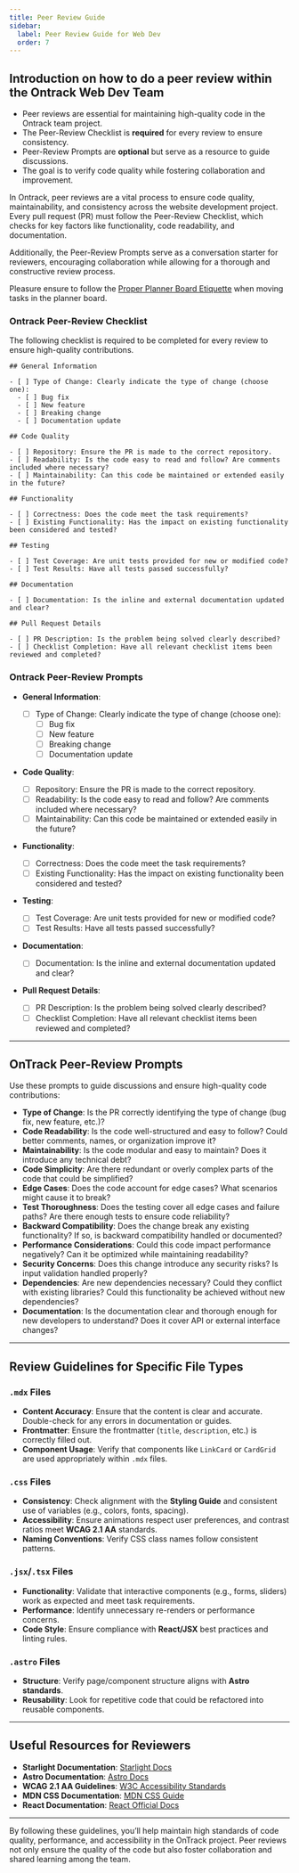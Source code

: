 ```yaml
---
title: Peer Review Guide
sidebar:
  label: Peer Review Guide for Web Dev
  order: 7
---
```



## Introduction on how to do a peer review within the Ontrack Web Dev Team

<Aside type="tip" title="TL;DR">

- Peer reviews are essential for maintaining high-quality code in the Ontrack team project.
- The Peer-Review Checklist is **required** for every review to ensure consistency.
- Peer-Review Prompts are **optional** but serve as a resource to guide discussions.
- The goal is to verify code quality while fostering collaboration and improvement.

</Aside>

In Ontrack, peer reviews are a vital process to ensure code quality, maintainability, and
consistency across the website development project. Every pull request (PR) must follow the
Peer-Review Checklist, which checks for key factors like functionality, code readability, and
documentation.

Additionally, the Peer-Review Prompts serve as a conversation starter for reviewers, encouraging
collaboration while allowing for a thorough and constructive review process.

<Aside type="caution" title="Card Movement in Planner">

Pleasure ensure to follow the [Proper Planner Board Etiquette](/products/splashkit/07-planner-board)
when moving tasks in the planner board.

</Aside>

### Ontrack Peer-Review Checklist

The following checklist is required to be completed for every review to ensure high-quality
contributions.

```plaintext
## General Information

- [ ] Type of Change: Clearly indicate the type of change (choose one):
  - [ ] Bug fix
  - [ ] New feature
  - [ ] Breaking change
  - [ ] Documentation update

## Code Quality

- [ ] Repository: Ensure the PR is made to the correct repository.
- [ ] Readability: Is the code easy to read and follow? Are comments included where necessary?
- [ ] Maintainability: Can this code be maintained or extended easily in the future?

## Functionality

- [ ] Correctness: Does the code meet the task requirements?
- [ ] Existing Functionality: Has the impact on existing functionality been considered and tested?

## Testing

- [ ] Test Coverage: Are unit tests provided for new or modified code?
- [ ] Test Results: Have all tests passed successfully?

## Documentation

- [ ] Documentation: Is the inline and external documentation updated and clear?

## Pull Request Details

- [ ] PR Description: Is the problem being solved clearly described?
- [ ] Checklist Completion: Have all relevant checklist items been reviewed and completed?
```

### Ontrack Peer-Review Prompts

- **General Information**:

  - [ ] Type of Change: Clearly indicate the type of change (choose one):
    - [ ] Bug fix
    - [ ] New feature
    - [ ] Breaking change
    - [ ] Documentation update

- **Code Quality**:

  - [ ] Repository: Ensure the PR is made to the correct repository.
  - [ ] Readability: Is the code easy to read and follow? Are comments included where necessary?
  - [ ] Maintainability: Can this code be maintained or extended easily in the future?

- **Functionality**:

  - [ ] Correctness: Does the code meet the task requirements?
  - [ ] Existing Functionality: Has the impact on existing functionality been considered and tested?

- **Testing**:

  - [ ] Test Coverage: Are unit tests provided for new or modified code?
  - [ ] Test Results: Have all tests passed successfully?

- **Documentation**:

  - [ ] Documentation: Is the inline and external documentation updated and clear?

- **Pull Request Details**:
  - [ ] PR Description: Is the problem being solved clearly described?
  - [ ] Checklist Completion: Have all relevant checklist items been reviewed and completed?

---

## OnTrack Peer-Review Prompts

Use these prompts to guide discussions and ensure high-quality code contributions:

- **Type of Change**: Is the PR correctly identifying the type of change (bug fix, new feature,
  etc.)?
- **Code Readability**: Is the code well-structured and easy to follow? Could better comments,
  names, or organization improve it?
- **Maintainability**: Is the code modular and easy to maintain? Does it introduce any technical
  debt?
- **Code Simplicity**: Are there redundant or overly complex parts of the code that could be
  simplified?
- **Edge Cases**: Does the code account for edge cases? What scenarios might cause it to break?
- **Test Thoroughness**: Does the testing cover all edge cases and failure paths? Are there enough
  tests to ensure code reliability?
- **Backward Compatibility**: Does the change break any existing functionality? If so, is backward
  compatibility handled or documented?
- **Performance Considerations**: Could this code impact performance negatively? Can it be optimized
  while maintaining readability?
- **Security Concerns**: Does this change introduce any security risks? Is input validation handled
  properly?
- **Dependencies**: Are new dependencies necessary? Could they conflict with existing libraries?
  Could this functionality be achieved without new dependencies?
- **Documentation**: Is the documentation clear and thorough enough for new developers to
  understand? Does it cover API or external interface changes?

---

## Review Guidelines for Specific File Types

### `.mdx` Files

- **Content Accuracy**: Ensure that the content is clear and accurate. Double-check for any errors
  in documentation or guides.
- **Frontmatter**: Ensure the frontmatter (`title`, `description`, etc.) is correctly filled out.
- **Component Usage**: Verify that components like `LinkCard` or `CardGrid` are used appropriately
  within `.mdx` files.

### `.css` Files

- **Consistency**: Check alignment with the **Styling Guide** and consistent use of variables (e.g.,
  colors, fonts, spacing).
- **Accessibility**: Ensure animations respect user preferences, and contrast ratios meet **WCAG 2.1
  AA** standards.
- **Naming Conventions**: Verify CSS class names follow consistent patterns.

### `.jsx`/`.tsx` Files

- **Functionality**: Validate that interactive components (e.g., forms, sliders) work as expected
  and meet task requirements.
- **Performance**: Identify unnecessary re-renders or performance concerns.
- **Code Style**: Ensure compliance with **React/JSX** best practices and linting rules.

### `.astro` Files

- **Structure**: Verify page/component structure aligns with **Astro standards**.
- **Reusability**: Look for repetitive code that could be refactored into reusable components.

---

## Useful Resources for Reviewers

- **Starlight Documentation**: [Starlight Docs](https://starlight.astro.build/getting-started/)
- **Astro Documentation**: [Astro Docs](https://docs.astro.build/en/getting-started/)
- **WCAG 2.1 AA Guidelines**: [W3C Accessibility Standards](https://www.w3.org/WAI/WCAG21/quickref/)
- **MDN CSS Documentation**: [MDN CSS Guide](https://developer.mozilla.org/en-US/docs/Web/CSS)
- **React Documentation**: [React Official Docs](https://reactjs.org/docs/getting-started.html)

---

By following these guidelines, you’ll help maintain high standards of code quality, performance, and
accessibility in the OnTrack project. Peer reviews not only ensure the quality of the code but also
foster collaboration and shared learning among the team.
